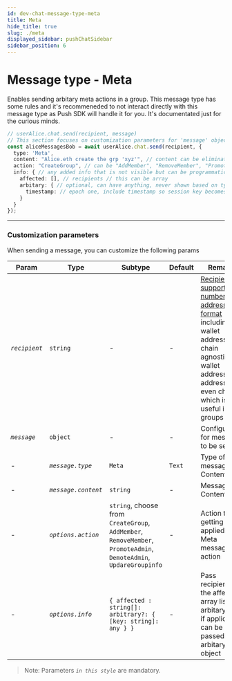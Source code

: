 ```yaml
---
id: dev-chat-message-type-meta
title: Meta
hide_title: true
slug: ./meta
displayed_sidebar: pushChatSidebar
sidebar_position: 6
---
```


# Message type - Meta
Enables sending arbitary meta actions in a group. This message type has some rules and it's recommeneded to not interact directly with this message type as Push SDK will handle it for you. It's documentated just for the curious minds.

<head>
  <title>Message Type - Meta | Push Chat | Push Documentation</title>
</head>


<Tabs className="codetabs" groupId="code-examples">
  <TabItem value="js" attributes={{className: "codetab js"}} default>
    

  ```typescript
  // userAlice.chat.send(recipient, message)
  // This section focuses on customization parameters for 'message' object
  const aliceMessagesBob = await userAlice.chat.send(recipient, {
    type: 'Meta',
    content: "Alice.eth create the grp 'xyz'", // content can be eliminated
    action: "CreateGroup", // can be "AddMember", "RemoveMember", "PromoteAdmin", etc
    info: { // any added info that is not visible but can be programmatically understood
      affected: [], // recipients // this can be array
      arbitary: { // optional, can have anything, never shown based on type
        timestamp: // epoch one, include timestamp so session key becomes different
      }
    }
  });
  ```

  </TabItem>
</Tabs>

---

### Customization parameters
When sending a message, you can customize the following params

| Param                  | Type                   | Subtype                                                        | Default | Remarks                                                                             |
| ---------------------- | ---------------------- |--------------------------------------------------------------- | ------- | ----------------------------------------------------------------------------------- |
| _`recipient`_          | `string`               | -                                                              | -       | [Recipient supports a number of address format](./dev/chat/build/types-of-recipient) including wallet address, chain agnostic wallet address, NFT addresses or even chatid which is useful in groups |
| _`message`_            | `object`               | -                                                              | -       | Configuration for message to be sent                                                |
| -                      | _`message.type`_       | `Meta`                                                         | `Text`  | Type of message Content                                                             |
| -                      | _`message.content`_    | `string`                                                       | -       | Message Content                                                                     |
| -                      | _`options.action`_     | `string`, choose from `CreateGroup`, `AddMember`, `RemoveMember`, `PromoteAdmin`, `DemoteAdmin`, `UpdareGroupinfo` | -       | Action that is getting applied in the Meta message action                                                                      |
| -                      | _`options.info`_       | `{ affected : string[]: arbitrary?: { [key: string]: any } }`  | -       | Pass recipients in the affected array list, any arbitary data if applicable can be passed in arbitary object |

> Note: Parameters _`in this style`_ are mandatory.